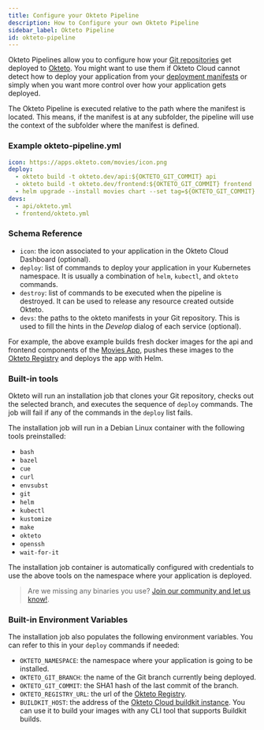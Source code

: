 ```yaml
---
title: Configure your Okteto Pipeline
description: How to Configure your own Okteto Pipeline
sidebar_label: Okteto Pipeline
id: okteto-pipeline
---
```


Okteto Pipelines allow you to configure how your [Git repositories](/docs/cloud/deploy-from-git) get deployed to [Okteto](/docs/welcome/overview/). You might want to use them if Okteto Cloud cannot detect how to deploy your application from your [deployment manifests](/docs/cloud/deploy-from-git#prerequisites) or simply when you want more control over how your application gets deployed. 

The Okteto Pipeline is executed relative to the path where the manifest is located. This means, if the manifest is at any subfolder, the pipeline will use the context of the subfolder where the manifest is defined.

### Example okteto-pipeline.yml

```yaml
icon: https://apps.okteto.com/movies/icon.png
deploy:
  - okteto build -t okteto.dev/api:${OKTETO_GIT_COMMIT} api
  - okteto build -t okteto.dev/frontend:${OKTETO_GIT_COMMIT} frontend
  - helm upgrade --install movies chart --set tag=${OKTETO_GIT_COMMIT}
devs:
  - api/okteto.yml
  - frontend/okteto.yml
```

### Schema Reference

- `icon`: the icon associated to your application in the Okteto Cloud Dashboard (optional).
- `deploy`: list of commands to deploy your application in your Kubernetes namespace. It is usually a combination of `helm`, `kubectl`, and `okteto` commands.
- `destroy`: list of commands to be executed when the pipeline is destroyed. It can be used to release any resource created outside Okteto.
- `devs`: the paths to the okteto manifests in your Git repository. This is used to fill the hints in the *Develop* dialog of each service (optional).

For example, the above example builds fresh docker images for the api and frontend components of the [Movies App](https://github.com/okteto/movies), pushes these images to the [Okteto Registry](/docs/cloud/registry/) and deploys the app with Helm.

### Built-in tools

Okteto will run an installation job that clones your Git repository, checks out the selected branch, and executes the sequence of `deploy` commands. The job will fail if any of the commands in the `deploy` list fails.

The installation job will run in a Debian Linux container with the following tools preinstalled:

- `bash`
- `bazel`
- `cue`
- `curl`
- `envsubst`
- `git`
- `helm`
- `kubectl`
- `kustomize`
- `make`
- `okteto`
- `openssh`
- `wait-for-it`

The installation job container is automatically configured with credentials to use the above tools on the namespace where your application is deployed.

> Are we missing any binaries you use? [Join our community and let us know!](https://community.okteto.com/c/feature-requests).

### Built-in Environment Variables
The installation job also populates the following environment variables. You can refer to this in your `deploy` commands if needed:

- `OKTETO_NAMESPACE`: the namespace where your application is going to be installed.
- `OKTETO_GIT_BRANCH`: the name of the Git branch currently being deployed.
- `OKTETO_GIT_COMMIT`: the SHA1 hash of the last commit of the branch.
- `OKTETO_REGISTRY_URL`: the url of the [Okteto Registry](/docs/cloud/registry/).
- `BUILDKIT_HOST`: the address of the [Okteto Cloud buildkit instance](/docs/cloud/build/). You can use it to build your images with any CLI tool that supports Buildkit builds.
